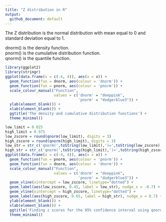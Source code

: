 ```yaml
---
title: "Z distribution in R"
output:
  github_document: default
---
```


The Z distribution is the normal distribution with mean equal to 0 and standard deviation equal to 1.

dnorm() is the density function.  
pnorm() is the cumulative distribution function.  
qnorm() is the quantile function.  

```r
library(ggplot2)
library(stringr)
ggplot(data.frame(x = c(-4, 4)), aes(x = x)) +
  geom_function(fun = dnorm, aes(colour = 'dnorm')) +
  geom_function(fun = pnorm, aes(colour = 'pnorm')) +
  scale_colour_manual("Function", 
                      values = c('dnorm' = "deeppink", 
                                 'pnorm' = "dodgerblue3")) +
  ylab(element_blank()) +
  xlab(element_blank()) +
  ggtitle('The density and cumulative distribution functions') +
  theme_minimal()
```

```r
low_limit = 0.025
high_limit = 0.975
low_zscore = round(qnorm(low_limit), digits = 3)
high_zscore = round(qnorm(high_limit), digits = 3)
low_str = str_c('qnorm(',toString(low_limit),')=',toString(low_zscore),')')
high_str = str_c('qnorm(',toString(high_limit),')=',toString(high_zscore),')')
ggplot(data.frame(x = c(-4, 4)), aes(x = x)) +
  geom_function(fun = pnorm, aes(colour = 'pnorm')) +
  geom_function(fun = dnorm, aes(colour = 'dnorm')) +
  scale_colour_manual("Function", 
                      values = c('dnorm' = "deeppink", 
                                 'pnorm' = "dodgerblue3")) +
  geom_vline(xintercept = low_zscore, linetype="dotted") +
  geom_label(aes(low_zscore, 0.45, label = low_str), nudge_x = -0.7) +
  geom_vline(xintercept = high_zscore, linetype="dotted") +
  geom_label(aes(high_zscore, 0.65, label = high_str), nudge_x = 0.7) +
  ylab(element_blank()) +
  xlab(element_blank()) +
  ggtitle('Finding z scores for the 95% confidence interval using qnorm()') +
  theme_minimal()
```


